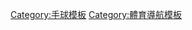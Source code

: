 {{template category
|type  = navbox
|topic = 
}}
[[Category:手球模板|Category:手球模板]]
[[Category:體育導航模板|Category:體育導航模板]]